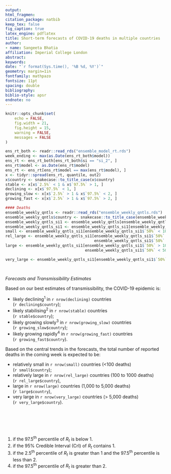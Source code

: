 ```yaml
---
output: 
html_fragmen:
citation_package: natbib
keep_tex: false
fig_caption: true
latex_engine: pdflatex
title: Short-term forecasts of COVID-19 deaths in multiple countries
author:
- name: Sangeeta Bhatia
affiliation: Imperial College London
abstract: 
keywords: 
date: "`r format(Sys.time(), '%B %d, %Y')`"
geometry: margin=1in
fontfamily: mathpazo
fontsize: 11pt
spacing: double
bibliography: 
biblio-style: apsr
endnote: no
---
```


```r
knitr::opts_chunk$set(
    echo = FALSE, 
    fig.width = 21, 
    fig.height = 15,
    warning = FALSE,
    messages = FALSE
)

```

```r

ens_rt_both <- readr::read_rds("ensemble_model_rt.rds")
week_ending <- max(as.Date(ens_rt_both$model))
ens_rt <- ens_rt_both[ens_rt_both$si == "si_2", ]
ens_rt$model <- as.Date(ens_rt$model)
ens_rt <- ens_rt[ens_rt$model == max(ens_rt$model), ]
x <- tidyr::spread(ens_rt, quantile, out2)
x$country <- snakecase::to_title_case(x$country)
stable <- x[x$`2.5%` < 1 & x$`97.5%` > 1, ]
declining <- x[x$`97.5%` < 1, ]
growing_slow <- x[x$`2.5%` > 1 & x$`97.5%` < 2, ]
growing_fast <- x[x$`2.5%` > 1 & x$`97.5%` > 2, ]

#### Deaths
ensemble_weekly_qntls <- readr::read_rds("ensemble_weekly_qntls.rds")
ensemble_weekly_qntls$country <- snakecase::to_title_case(ensemble_weekly_qntls$country)
ensemble_weekly_qntls_si1 <- ensemble_weekly_qntls[ensemble_weekly_qntls$si == "si_2", ]
ensemble_weekly_qntls_si1 <- ensemble_weekly_qntls_si1[ensemble_weekly_qntls_si1$proj == week_ending, ]
small <- ensemble_weekly_qntls_si1[ensemble_weekly_qntls_si1$`50%` < 100, ]
rel_large <- ensemble_weekly_qntls_si1[ensemble_weekly_qntls_si1$`50%` > 100 &
                                       ensemble_weekly_qntls_si1$`50%` < 1000, ]
large <- ensemble_weekly_qntls_si1[ensemble_weekly_qntls_si1$`50%` > 1000 &
                                   ensemble_weekly_qntls_si1$`50%` < 5000, ]

very_large <- ensemble_weekly_qntls_si1[ensemble_weekly_qntls_si1$`50%` > 5000, ]

                                       
```


*Forecasts and Transmissibility Estimates*

Based on our best estimates of transmissibility, the COVID-19 epidemic
is:

-   likely declining^1^ in `r nrow(declining)`	 countries <br/> 
(`r declining$country`);
-	likely stabilising^2^  in `r nrow(stable)` countries <br/>
(`r stable$country`);
-	likely growing slowly^3^ in `r nrow(growing_slow)` countries <br/>
(`r growing_slow$country`);
-	likely growing rapidly^4^ in `r nrow(growing_fast)` countries <br/>
(`r growing_fast$country`).

Based on the central trends in the forecasts, the total number of
reported deaths in the coming week is expected to be:

-	relatively small in `r nrow(small)` countries (<100 deaths) <br/>
(`r small$country`);
-	relatively large in `r nrow(rel_large)` countries (100 to 1000 deaths) <br/>
(`r rel_large$country`),
-	large in `r nrow(large)` countries (1,000 to 5,000 deaths) <br/>
(`r large$country`),
-	very large in `r nrow(very_large)` countries (> 5,000 deaths) <br/>
(`r very_large$country`).



<br>
<br>
<br>
<br>

1. if the 97.5^th^ percentile of $R_t$ is below 1.
2. if the 95% Credible Interval (CrI) of $R_t$ contains 1.
3. if the 2.5^th^ percentile of $R_t$ is greater than 1 and the
97.5^th^ percentile is less than 2. 
4. if the 97.5^th^ percentile of $R_t$ is greater than 2.
